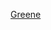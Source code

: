 {{US county navigation box
| template_name = 格林縣 (印地安納州)
| collapse_state = 
| listclass = hlist
| county = 格林縣
| state = 印地安納州

| map_image = Map of Indiana highlighting Greene County.svg
| map_caption = 
| map_size = 100x100

| seat = 布盧姆菲爾德

| title1 = [[都市]]
| body1 = 
* [[傑森維爾 (印地安納州)|傑森維爾]] 
* [[林頓 (印地安納州)|林頓]]

| title2 = [[鎮|市鎮]]
| body2  = 
* [[布盧姆菲爾德 (印地安納州)|布盧姆菲爾德]] 
* [[萊昂斯 (印地安納州)|萊昂斯]]
* [[紐伯里 (印地安納州)|紐伯里]]
* [[斯威茲城 (印地安納州)|斯威茲城]] 
* [[沃辛頓 (印地安納州)|沃辛頓]]

| title3 = [[行政鎮區]]
| body3  =
* [[比奇克里克鎮區 (印地安納州格林縣)|比奇克里克]] 
* [[卡斯鎮區 (印地安納州格林縣)|卡斯]] 
* [[森特鎮區 (印地安納州格林縣)|森特]] 
* [[費爾普萊鎮區 (印地安納州格林縣)|費爾普萊]] 
* [[格蘭特鎮區 (印地安納州格林縣)|格蘭特]] 
* [[海蘭鎮區 (印地安納州格林縣)|海蘭]] 
* [[傑克遜鎮區 (印地安納州格林縣)|傑克遜]] 
* [[傑佛遜鎮區 (印地安納州格林縣)|傑佛遜]] 
* [[里奇蘭鎮區 (印地安納州格林縣)|里奇蘭]] 
* [[史密斯鎮區 (印地安納州格林縣)|史密斯]] 
* [[斯塔福德鎮區 (印地安納州格林縣)|斯塔福德]]
* [[斯托克頓鎮區 (印地安納州格林縣)|斯托克頓]] 
* [[泰勒鎮區 (印地安納州格林縣)|泰勒]] 
* [[華盛頓鎮區 (印地安納州格林縣)|華盛頓]] 
* [[賴特鎮區 (印地安納州格林縣)|賴特]]

| title4 = [[人口普查指定地區]]
| body4 = 
* [[歐文斯堡 (印地安納州)|歐文斯堡]]
* [[蘇格蘭 (印地安納州)|蘇格蘭]]

| title5 = [[非建制地區]]
| body5 = 
* [[安條克 (印地安納州格林縣)|安條克]]
* [[比亨特 (印地安納州)|比亨特]] 
* [[布什羅德 (印地安納州)|布什羅德]]
* [[卡爾弗特維爾 (印地安納州)|卡爾弗特維爾]]
* [[辛辛那提 (印地安納州)|辛辛那提]]
* [[迪克森 (印地安納州格林縣)|迪克森]]
* [[多安斯 (印地安納州)|多安斯]]
* [[埃利斯 (印地安納州)|埃利斯]]
* [[埃利斯頓 (印地安納州)|埃利斯頓]]
* [[弗內斯 (印地安納州)|弗內斯]] 
* [[吉爾莫爾 (印地安納州)|吉爾莫爾]]‡ 
* [[哈什敦 (印地安納州)|哈什敦]] 
* [[亨德里克斯維爾 (印地安納州)|亨德里克斯維爾]] 
* [[霍比維爾 (印地安納州)|霍比維爾]]
* [[胡熱爾 (印地安納州)|胡熱爾]] 
* [[艾利恩 (印地安納州)|艾利恩]] 
* [[島城 (印地安納州)|島城]]
* [[約翰斯敦 (印地安納州)|約翰斯敦]] 
* [[科林 (印地安納州)|科林]]
* [[隆特里 (印地安納州)|隆特里]] 
* [[馬可 (印地安納州)|馬可]] 
* [[麥克維爾 (印地安納州)|麥克維爾]]
* [[米德蘭 (印地安納州)|米德蘭]] 
* [[米德蘭章克申 (印地安納州)|米德蘭章克申]] 
* [[米內勒爾城 (印地安納州)|米內勒爾城]] 
* [[紐厄克 (印地安納州)|紐厄克]] 
* [[帕克 (印地安納州)|帕克]] 
* [[普萊默 (印地安納州)|普萊默]] 
* [[商貿點 (印地安納州)|商貿點]] 
* [[里奇波特 (印地安納州)|里奇波特]] 
* [[索爾斯伯里 (印地安納州)|索爾斯伯里]]
* [[斯龐斯勒 (印地安納州)|斯龐斯勒]]
* [[斯塔爾卡普科納 (印地安納州)|斯塔爾卡普科納]]
* [[薩米特 (印地安納州格林縣)|薩米特]] 
* [[坦納 (印地安納州)|坦納]]
* [[圖利普 (印地安納州)|圖利普]] 
* [[韋克斯堡 (印地安納州)|韋克斯堡]] 
* [[維多利亞 (印地安納州格林縣)|維多利亞]]
* [[懷特羅斯 (印地安納州)|懷特羅斯]]

| title6 = 備註
| body6 = ‡該聚居地有部分隸屬其他縣份

}}<noinclude>
[[Category:印第安納州縣份導航模板|Greene]]
</noinclude>